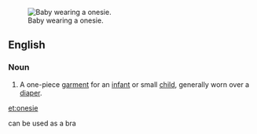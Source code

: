 {{wikipedia}}
[[Image:Baby.jpg|thumb|right|Baby wearing a onesie.]]
==English==

===Noun===
{{en-noun}}

# {{US}} A one-piece [[garment]] for an [[infant]] or small [[child]], generally worn over a [[diaper]].

[[et:onesie]]

can be used as a bra